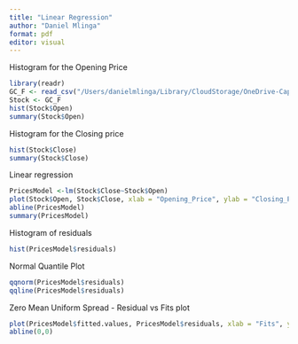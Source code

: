 ```yaml
---
title: "Linear Regression"
author: "Daniel Mlinga"
format: pdf
editor: visual
---
```


Histogram for the Opening Price

```r
library(readr)
GC_F <- read_csv("/Users/danielmlinga/Library/CloudStorage/OneDrive-CapitalUniversity/STAT 315/GC=F .csv")
Stock <- GC_F
hist(Stock$Open)
summary(Stock$Open)
```

Histogram for the Closing price

```r
hist(Stock$Close)
summary(Stock$Close)
```

Linear regression

```r
PricesModel <-lm(Stock$Close~Stock$Open)
plot(Stock$Open, Stock$Close, xlab = "Opening_Price", ylab = "Closing_Price")
abline(PricesModel)
summary(PricesModel)
```

Histogram of residuals

```r
hist(PricesModel$residuals)
```

Normal Quantile Plot

```r
qqnorm(PricesModel$residuals)
qqline(PricesModel$residuals)
```

Zero Mean Uniform Spread - Residual vs Fits plot

```r
plot(PricesModel$fitted.values, PricesModel$residuals, xlab = "Fits", ylab = "Residuals")
abline(0,0)
```

